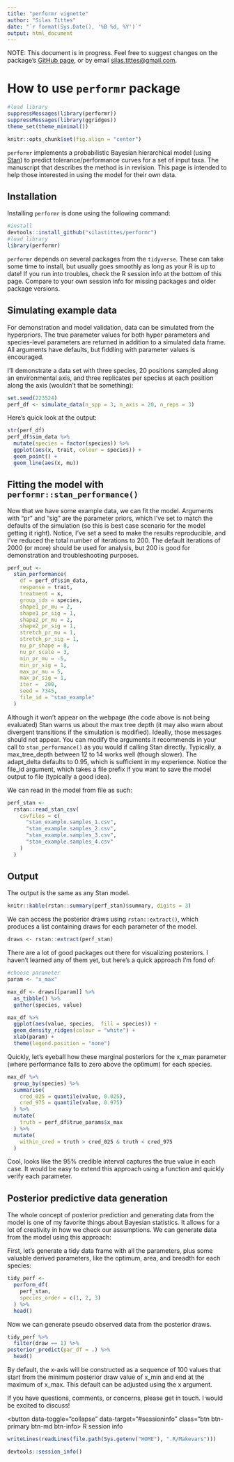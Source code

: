 ```yaml
---
title: "performr vignette"
author: "Silas Tittes"
date: "`r format(Sys.Date(), '%B %d, %Y')`"
output: html_document
---
```


NOTE: This document is in progress. Feel free to suggest changes on the package's [GitHub page](https://github.com/silastittes/performr), or by email <silas.tittes@gmail.com>.

How to use `performr` package
===============

```r
#load library
suppressMessages(library(performr))
suppressMessages(library(ggridges))
theme_set(theme_minimal())

knitr::opts_chunk$set(fig.align = "center")


```


`performr` implements a probabilistic Bayesian hierarchical model (using [Stan](http://mc-stan.org/)) to predict tolerance/performance curves for a set of input taxa. The manuscript that describes the method is in revision. This page is intended to help those interested in using the model for their own data.

Installation
---------------

Installing `performr` is done using the following command:
```r
#install
devtools::install_github("silastittes/performr")
#load library
library(performr)
```


`performr` depends on several packages from the `tidyverse`. These can take some time to install, but usually goes smoothly as long as your R is up to date! If you run into troubles, check the R session info at the bottom of this page. Compare to your own session info for missing packages and older package versions.

Simulating example data 
---------------

For demonstration and model validation, data can be simulated from the hyperpriors. The true parameter values for both hyper parameters and species-level parameters are returned in addition to a simulated data frame. All arguments have defaults, but fiddling with parameter values is encouraged. 

I'll demonstrate a data set with three species, 20 positions sampled along an environmental axis, and three replicates per species at each position along the axis (wouldn't that be something):
```r
set.seed(223524)
perf_df <- simulate_data(n_spp = 3, n_axis = 20, n_reps = 3)
```


Here's quick look at the output:
```r
str(perf_df)
perf_df$sim_data %>%
  mutate(species = factor(species)) %>%
  ggplot(aes(x, trait, colour = species)) +
  geom_point() +
  geom_line(aes(x, mu))
```


Fitting the model with `performr::stan_performance()`
---------------

Now that we have some example data, we can fit the model. Arguments with "pr" and "sig" are the parameter priors, which I've set to match the defaults of the simulation (so this is best case scenario for the model getting it right). Notice, I've set a seed to make the results reproducible, and I've reduced the total number of iterations to 200. The default iterations of 2000 (or more) should be used for analysis, but 200 is good for demonstration and troubleshooting purposes.


```r
perf_out <- 
  stan_performance(
    df = perf_df$sim_data, 
    response = trait, 
    treatment = x, 
    group_ids = species, 
    shape1_pr_mu = 2, 
    shape1_pr_sig = 1, 
    shape2_pr_mu = 2, 
    shape2_pr_sig = 1, 
    stretch_pr_mu = 1, 
    stretch_pr_sig = 1, 
    nu_pr_shape = 8, 
    nu_pr_scale = 3, 
    min_pr_mu = -5, 
    min_pr_sig = 1, 
    max_pr_mu = 5, 
    max_pr_sig = 1,
    iter =  200, 
    seed = 7345, 
    file_id = "stan_example"
  )
```

Although it won't appear on the webpage (the code above is not being evaluated) Stan warns us about the max tree depth (it may also warn about divergent transitions if the simulation is modified). Ideally, those messages should not appear. You can modify the arguments it recommends in  your call to `stan_performance()` as you would if calling Stan directly. Typically, a max_tree_depth between 12 to 14 works well (though slower). The adapt_delta defaults to 0.95, which is sufficient in my experience. Notice the file_id argument, which takes a file prefix if you want to save the model output to file (typically a good idea).

We can read in the model from file as such:
```r
perf_stan <- 
  rstan::read_stan_csv(
    csvfiles = c(
      "stan_example.samples_1.csv", 
      "stan_example.samples_2.csv", 
      "stan_example.samples_3.csv", 
      "stan_example.samples_4.csv"
    )
  )
```


Output
---------------

The output is the same as any Stan model. 
```r
knitr::kable(rstan::summary(perf_stan)$summary, digits = 3)
```

We can access the posterior draws using `rstan::extract()`, which produces a list containing draws for each parameter of the model.
```r
draws <- rstan::extract(perf_stan)
```


There are a lot of good packages out there for visualizing posteriors. I haven't learned any of them yet, but here's a quick approach I'm fond of:
```r
#choose parameter
param <- "x_max"

max_df <- draws[[param]] %>%
  as_tibble() %>%
  gather(species, value)

max_df %>%
  ggplot(aes(value, species,  fill = species)) +
  geom_density_ridges(colour = "white") +
  xlab(param) +
  theme(legend.position = "none")
```

Quickly, let's eyeball how these marginal posteriors for the x_max parameter (where performance falls to zero above the optimum) for each species.

```r
max_df %>%
  group_by(species) %>%
  summarise(
    cred_025 = quantile(value, 0.025),
    cred_975 = quantile(value, 0.975)
  ) %>%
  mutate(
    truth = perf_df$true_params$x_max
  ) %>%
  mutate(
    within_cred = truth > cred_025 & truth < cred_975
  )
```

Cool, looks like the 95% credible interval captures the true value in each case. It would be easy to extend this approach using a function and quickly verify each parameter. 


Posterior predictive data generation
---------------

The whole concept of posterior prediction and generating data from the model is one of my favorite things about Bayesian statistics. It allows for a lot of creativity in how we check our assumptions. We can generate data from the model using this approach:

First, let's generate a tidy data frame with all the parameters, plus some valuable derived parameters, like the optimum, area, and breadth for each species:
```r
tidy_perf <- 
  perform_df(
    perf_stan, 
    species_order = c(1, 2, 3)
  ) %>% 
  head()
```

Now we can generate pseudo observed data from the posterior draws. 
```r
tidy_perf %>%
  filter(draw == 1) %>%
posterior_predict(par_df = .) %>%
  head()
```
By default, the x-axis will be constructed as a sequence of 100 values that start from the minimum posterior draw value of x_min and end at the maximum of x_max. This default can be adjusted using the x argument.

If you have questions, comments, or concerns, please get in touch. I would be excited to discuss! 


<button data-toggle="collapse" data-target="#sessioninfo" class="btn btn-primary btn-md btn-info> R session info</button>

<div id="sessioninfo" class="collapse">

```r
writeLines(readLines(file.path(Sys.getenv("HOME"), ".R/Makevars")))

devtools::session_info()
```

</dev>